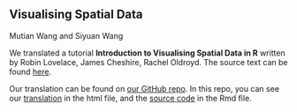 ## Visualising Spatial Data

Mutian Wang and Siyuan Wang

We translated a tutorial **Introduction to Visualising Spatial Data in R** written by Robin Lovelace, James Cheshire, Rachel Oldroyd. The source text can be found [here](https://cran.r-project.org/doc/contrib/intro-spatial-rl.pdf).

Our translation can be found on [our GitHub repo](https://github.com/Tcrista/Translation-of-Visualising-Spatial-Data). In this repo, you can see our [translation](https://github.com/Tcrista/Translation-of-Visualising-Spatial-Data/blob/master/Translation_of_Introduction_to_Visualising_Spatial_Data_in_R.html) in the html file, and the [source code](https://github.com/Tcrista/Translation-of-Visualising-Spatial-Data/blob/master/Translation_of_Introduction_to_Visualising_Spatial_Data_in_R.Rmd) in the Rmd file.
